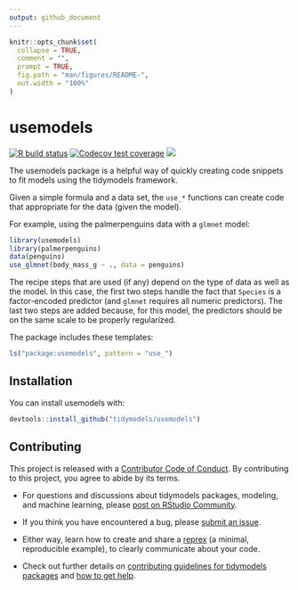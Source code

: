 ```yaml
---
output: github_document
---
```


<!-- README.md is generated from README.Rmd. Please edit that file -->

```r
knitr::opts_chunk$set(
  collapse = TRUE,
  comment = "",
  prompt = TRUE,
  fig.path = "man/figures/README-",
  out.width = "100%"
)
```

# usemodels

[![R build status](https://github.com/tidymodels/usemodels/workflows/R-CMD-check/badge.svg)](https://github.com/tidymodels/usemodels/actions)
[![Codecov test coverage](https://codecov.io/gh/tidymodels/usemodel/branch/main/graph/badge.svg)](https://codecov.io/gh/tidymodels/usemodel?branch=main)
![](https://img.shields.io/badge/lifecycle-maturing-blue.svg)


The usemodels package is a helpful way of quickly creating code snippets to fit models using the tidymodels framework. 

Given a simple formula and a data set, the `use_*` functions can create code that appropriate for the data (given the model). 

For example, using the palmerpenguins data with a `glmnet` model: 

```r
library(usemodels)
library(palmerpenguins)
data(penguins)
use_glmnet(body_mass_g ~ ., data = penguins)
```

The recipe steps that are used (if any) depend on the type of data as well as the model. In this case, the first two steps handle the fact that `Species` is a factor-encoded predictor (and `glmnet` requires all numeric predictors). The last two steps are added because, for this model, the predictors should be on the same scale to be properly regularized. 

The package includes these templates:


```r
ls("package:usemodels", pattern = "use_")
```

## Installation

You can install usemodels with:

``` r
devtools::install_github("tidymodels/usemodels")
```


## Contributing

This project is released with a [Contributor Code of Conduct](https://contributor-covenant.org/version/2/0/CODE_OF_CONDUCT.html). By contributing to this project, you agree to abide by its terms.

- For questions and discussions about tidymodels packages, modeling, and machine learning, please [post on RStudio Community](https://rstd.io/tidymodels-community).

- If you think you have encountered a bug, please [submit an issue](https://github.com/tidymodels/usemodels/issues).

- Either way, learn how to create and share a [reprex](https://rstd.io/reprex) (a minimal, reproducible example), to clearly communicate about your code.

- Check out further details on [contributing guidelines for tidymodels packages](https://www.tidymodels.org/contribute/) and [how to get help](https://www.tidymodels.org/help/).
  
